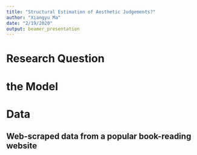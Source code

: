 ```yaml
---
title: "Structural Estimation of Aesthetic Judgements?"
author: "Xiangyu Ma"
date: "2/19/2020"
output: beamer_presentation
---
```


# Research Question



# the Model


# Data

## Web-scraped data from a popular book-reading website

